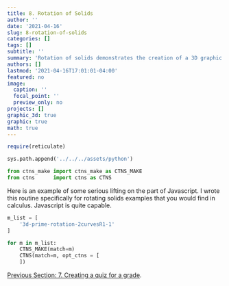 ```yaml
---
title: 8. Rotation of Solids
author: ''
date: '2021-04-16'
slug: 8-rotation-of-solids
categories: []
tags: []
subtitle: ''
summary: 'Rotation of solids demonstrates the creation of a 3D graphic typical in the study of calculus'
authors: []
lastmod: '2021-04-16T17:01:01-04:00'
featured: no
image:
  caption: ''
  focal_point: ''
  preview_only: no
projects: []
graphic_3d: true
graphic: true
math: true
---
```

```r
require(reticulate)
```

```python
sys.path.append('../../../assets/python')

from ctns_make import ctns_make as CTNS_MAKE
from ctns      import ctns as CTNS
```

Here is an example of some serious lifting on the part of Javascript. I wrote this routine specifically for rotating solids examples that you would find in calculus. Javascript is quite capable. 

```python
m_list = [
    '3d-prime-rotation-2curvesR1-1'
]

for m in m_list:
    CTNS_MAKE(match=m)
    CTNS(match=m, opt_ctns = [ 
    ])
```

[Previous Section: 7. Creating a quiz for a grade](/demonstration/7-creating-a-quiz-for-a-grade).
